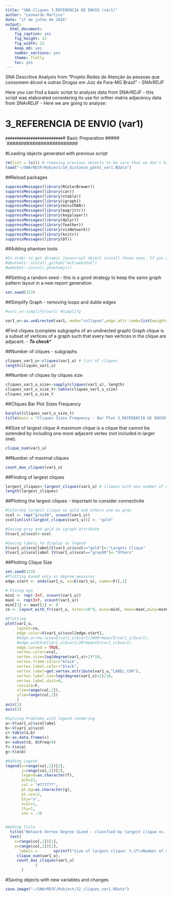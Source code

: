 ```yaml
---
title: "SNA Cliques 3_REFERENCIA DE ENVIO (var1)"
author: "Leonardo Martins"
date: "17 de julho de 2016"
output: 
  html_document: 
    fig_caption: yes
    fig_height: 12
    fig_width: 12
    keep_md: yes
    number_sections: yes
    theme: flatly
    toc: yes
---
```

SNA Descritive Analysis from "Projeto Redes de Atenção às pessoas que consomem álcool e outras Drogas em Juiz de Fora-MG   Brazil"  - SNArRDJF

Here you can find a basic script to analysis data from SNArRDJF - this script was elaborated considering its use for orther matrix adjacency data from SNArRDJF - Here we are going to analyse:

# 3_REFERENCIA DE ENVIO (var1)

`#########################
`# Basic Preparation #####
`#########################

#Loading objects generated with previous script 
```r
rm(list = ls()) # removing previous objects to be sure that we don't have objects conflicts name
load("~/SNArRDJF/Robject/10_distance_paths_var1.RData")
```
##Reload packages
```r
suppressMessages(library(RColorBrewer))
suppressMessages(library(car))
suppressMessages(library(xtable))
suppressMessages(library(igraph))
suppressMessages(library(miniCRAN))
suppressMessages(library(magrittr))
suppressMessages(library(keyplayer))
suppressMessages(library(dplyr))
suppressMessages(library(feather))
suppressMessages(library(visNetwork))
suppressMessages(library(knitr))
suppressMessages(library(DT))
```
##Adding phantom tools
```r
#In order to get dinamic javascript object install those ones. If you get problems installing go to Stackoverflow.com and type your error to discover what to do. In some cases the libraries need to be intalled in outside R libs.
#devtools::install_github("wch/webshot")
#webshot::install_phantomjs()
```
##Setting a random seed - this is a good strategy to keep the same graph pattern layout in a new report generation
```r
set.seed(123)
```

##Simplify Graph - removing loops and duble edges 
```r
#var1_u<-simplify(var1) #Simplify

var1_u<-as.undirected(var1, mode="collapse",edge.attr.comb=list(weight="mean","ignore"))
```

#Find cliques (complete subgraphs of an undirected graph)
Graph clique is a subset of vertices of a graph such that every two vertices in the clique are adjacent. - ***To check****

##Number of cliques - subgraphs
```r
cliques_var1_u<-cliques(var1_u) # list of cliques 
length(cliques_var1_u)
```
##Number of cliques by cliques size
```r
cliques_var1_u_size<-sapply(cliques(var1_u), length) 
cliques_var1_u_size_t<-table(cliques_var1_u_size)
cliques_var1_u_size_t
```

##Cliques Bar Plot Sizes Frequency
```r
barplot(cliques_var1_u_size_t)
title(main = "Cliques Sizes Frequency - Bar Plot 3_REFERENCIA DE ENVIO (var1)", font.main = 4)
```

##Size of largest clique 
A maximum clique is a clique that cannot be extended by including one more adjacent vertex (not included in larger one). 
```r
clique_num(var1_u)
```
##Number of maximal cliques
```r
count_max_cliques(var1_u)
```
##Finding of largest cliques
```r
largest_cliques<-largest_cliques(var1_u) # cliques with max number of nodes
length(largest_cliques)
```

##Plotting the largest cliques - important to consider connectivite 
```r
#Coloring largest clique as gold and others one as gray
vcol <- rep("grey80", vcount(var1_u))
vcol[unlist(largest_cliques(var1_u))] <- "gold"

#Saving gray and gold as igraph attribute
V(var1_u)$vcol<-vcol

#Saving labels to display as legend
V(var1_u)$vcollabel[V(var1_u)$vcol=="gold"]<-"Largets Clique"
V(var1_u)$vcollabel [V(var1_u)$vcol=="grey80"]<-"Others"
```
##Plotting Clique Size
```r
set.seed(123)
#Plotting based only on degree measures 
edge.start <- ends(var1_u, es=E(var1_u), names=F)[,1]

# Fixing ego
minC <- rep(-Inf, vcount(var1_u))
maxC <- rep(Inf, vcount(var1_u))
minC[1] <- maxC[1] <- 0
co <- layout_with_fr(var1_u, niter=10^4, minx=minC, maxx=maxC,miny=minC, maxy=maxC, weights=E(var1_u)$var1)

#Plotting
plot(var1_u, 
     layout=co,
     edge.color=V(var1_u)$vcol[edge.start],
     #edge.arrow.size=E(var1_u)$var1/2000*mean(E(var1_u)$var1),
     #edge.width=E(var1_u)$var1/20*mean(E(var1_u)$var1),
     edge.curved = TRUE,
     vertex.color=vcol,
     vertex.size=log(degree(var1_u)+2)*10,
     vertex.frame.color="black",
     vertex.label.color="black",
     vertex.label=get.vertex.attribute(var1_u,"LABEL_COR"),
     vertex.label.cex=log(degree(var1_u)+2)/10,
     vertex.label.dist=0,
     rescale=F,
     xlim=range(co[,1]), 
     ylim=range(co[,2])
     )
axis(1)
axis(2)

#Solving Problems with legend rendering 
a<-V(var1_u)$vcollabel
b<-V(var1_u)$vcol
c<-table(a,b)
d<-as.data.frame(c)
e<-subset(d, d$Freq>0)
f<-t(e$a)
g<-t(e$b)

#Adding Legend
legend(x=range(co[,1])[2], 
       y=range(co[,2])[2],
       legend=as.character(f),
       pch=21,
       col = "#777777", 
       pt.bg=as.character(g),
       pt.cex=2,
       bty="n", 
       ncol=1,
       lty=1,
       cex = .3)


#Adding Title
  title("Network Vertex Degree Sized - classfied by largest clique vs. others", sub = "Source: from authors ")  
  text( 
    x=range(co[,1])[1],
    y=range(co[,2])[1], 
      labels =       sprintf("Size of largest clique: %.1f\nNumber of maximal cliques: %.1f",
     clique_num(var1_u), 
     count_max_cliques(var1_u)
             )
       )
```
#Saving objects with new variables and changes
```r
save.image("~/SNArRDJF/Robject/12_cliques_var1.RData") 
```


